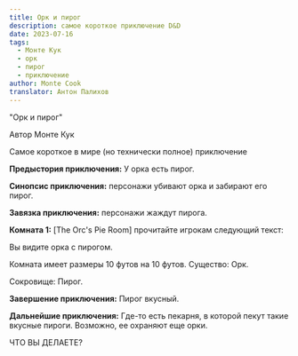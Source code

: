 ```yaml
---
title: Орк и пирог 
description: самое короткое приключение D&D
date: 2023-07-16
tags:
  - Монте Кук
  - орк
  - пирог
  - приключение
author: Monte Cook
translator: Антон Палихов
---
```


"Орк и пирог"

Автор Монте Кук

Самое короткое в мире (но технически полное) приключение

**Предыстория приключения:** У орка есть пирог.

**Синопсис приключения:** персонажи убивают орка и забирают его пирог.

**Завязка приключения:** персонажи жаждут пирога.

**Комната 1:** [The Orc's Pie Room] прочитайте игрокам следующий текст:

Вы видите орка с пирогом.

Комната имеет размеры 10 футов на 10 футов.
Существо: Орк.

Сокровище: Пирог.

**Завершение приключения:** Пирог вкусный.

**Дальнейшие приключения:** Где-то есть пекарня, в которой пекут такие вкусные пироги. Возможно, ее охраняют еще орки.

ЧТО ВЫ ДЕЛАЕТЕ?
